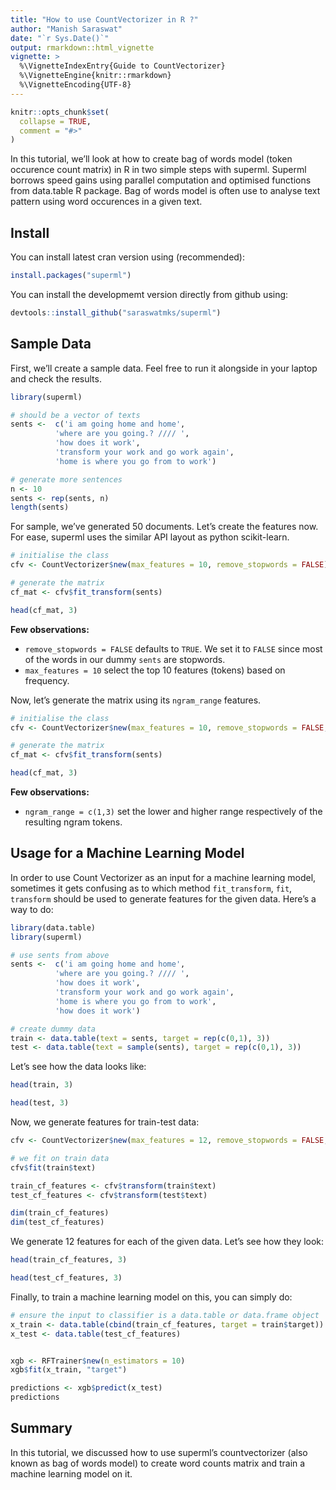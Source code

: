 ```yaml
---
title: "How to use CountVectorizer in R ?"
author: "Manish Saraswat"
date: "`r Sys.Date()`"
output: rmarkdown::html_vignette
vignette: >
  %\VignetteIndexEntry{Guide to CountVectorizer}
  %\VignetteEngine{knitr::rmarkdown}
  %\VignetteEncoding{UTF-8}
---
```


```r
knitr::opts_chunk$set(
  collapse = TRUE,
  comment = "#>"
)
```

In this tutorial, we'll look at how to create bag of words model (token occurence count matrix) in R in two simple steps with superml. Superml borrows speed gains using parallel computation and optimised functions from data.table R package. Bag of words model is often use to analyse text pattern using word occurences in a given text.

## Install 

You can install latest cran version using (recommended):

```r
install.packages("superml")
```

You can install the developmemt version directly from github using:


```r
devtools::install_github("saraswatmks/superml")
```

## Sample Data

First, we'll create a sample data. Feel free to run it alongside in your laptop and check the results.

```r
library(superml)

# should be a vector of texts
sents <-  c('i am going home and home',
          'where are you going.? //// ',
          'how does it work',
          'transform your work and go work again',
          'home is where you go from to work')

# generate more sentences
n <- 10
sents <- rep(sents, n) 
length(sents)
```

For sample, we've generated 50 documents. Let's create the features now. For ease, superml uses the similar API
layout as python scikit-learn.

```r
# initialise the class
cfv <- CountVectorizer$new(max_features = 10, remove_stopwords = FALSE)

# generate the matrix
cf_mat <- cfv$fit_transform(sents)

head(cf_mat, 3)

```

**Few observations:**

* `remove_stopwords = FALSE` defaults to `TRUE`. We set it to `FALSE` since most of the words in our dummy `sents` are stopwords. 
* `max_features = 10` select the top 10 features (tokens) based on frequency.

 
 Now, let's generate the matrix using its `ngram_range` features.
 
```r
# initialise the class
cfv <- CountVectorizer$new(max_features = 10, remove_stopwords = FALSE, ngram_range = c(1, 3))

# generate the matrix
cf_mat <- cfv$fit_transform(sents)

head(cf_mat, 3)

```
 
**Few observations:**

* `ngram_range = c(1,3)` set the lower and higher range respectively of the resulting ngram tokens.


## Usage for a Machine Learning Model

In order to use Count Vectorizer as an input for a machine learning model, sometimes it gets confusing as to which method `fit_transform`, `fit`, `transform` should be used to generate  features for the given data. Here's a way to do:

```r

library(data.table)
library(superml)

# use sents from above
sents <-  c('i am going home and home',
          'where are you going.? //// ',
          'how does it work',
          'transform your work and go work again',
          'home is where you go from to work',
          'how does it work')

# create dummy data
train <- data.table(text = sents, target = rep(c(0,1), 3))
test <- data.table(text = sample(sents), target = rep(c(0,1), 3))
```

Let's see how the data looks like:

```r
head(train, 3)

```

```r
head(test, 3)
```

Now, we generate features for train-test data:

```r

cfv <- CountVectorizer$new(max_features = 12, remove_stopwords = FALSE, ngram_range = c(1,3))

# we fit on train data
cfv$fit(train$text)

train_cf_features <- cfv$transform(train$text)
test_cf_features <- cfv$transform(test$text)

dim(train_cf_features)
dim(test_cf_features)

```


We generate 12 features for each of the given data. Let's see how they look:

```r
head(train_cf_features, 3)
```

```r
head(test_cf_features, 3)
```


Finally, to train a machine learning model on this, you can simply do:

```r

# ensure the input to classifier is a data.table or data.frame object
x_train <- data.table(cbind(train_cf_features, target = train$target))
x_test <- data.table(test_cf_features)


xgb <- RFTrainer$new(n_estimators = 10)
xgb$fit(x_train, "target")

predictions <- xgb$predict(x_test)
predictions

```


## Summary

In this tutorial, we discussed how to use superml's countvectorizer (also known as bag of words model) to create word counts matrix and train a machine learning model on it.


